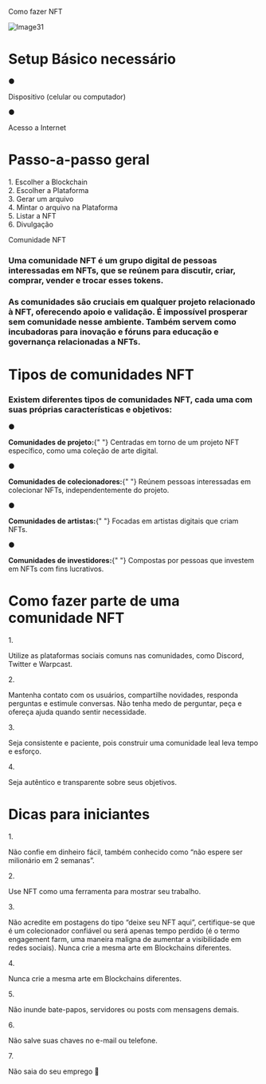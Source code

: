 <div style={{ color: "#21a16b", fontWeight: "350", fontSize: "20px" }}>
  <p>Como fazer NFT</p>
</div>

![Image31](https://firebasestorage.googleapis.com/v0/b/web3edubrasil-eddf4.firebasestorage.app/o/Trails%2FNew_IntroWeb3%2F31.gif?alt=media&token=936d0386-7014-48bc-8ae6-a582c8ad5318)

<div style={{ color: "#1a4476" }}>
  <h1>Setup Básico necessário</h1>
</div>

<div style={{ display: "flex", alignItems: "center", gap: "8px" }}>
  <span style={{ color: "#21a16b", fontSize: "18px" }}>●</span>
  <p style={{ margin: 0 }}>Dispositivo (celular ou computador)</p>
</div>

<div style={{ display: "flex", alignItems: "center", gap: "8px" }}>
  <span style={{ color: "#21a16b", fontSize: "18px" }}>●</span>
  <p style={{ margin: 0 }}>Acesso a Internet</p>
</div>

<div style={{ color: "#1a4476" }}>
  <h1>Passo-a-passo geral</h1>
</div>

<div
  style={{
    display: "grid",
    gridTemplateColumns: "repeat(3, 1fr)",
    gap: "5px",
    alignItems: "stretch",
    fontSize: "19px",
  }}
>
  <div
    style={{
      backgroundColor: "#21a16b",
      padding: "20px",
      textAlign: "center",
      fontWeight: "700",
      color: "white",
      display: "flex",
      alignItems: "center",
      justifyContent: "center",
      minHeight: "80px",
    }}
  >
    1. Escolher a Blockchain
  </div>
  <div
    style={{
      backgroundColor: "#21a16b",
      padding: "20px",
      textAlign: "center",
      fontWeight: "700",
      color: "white",
      display: "flex",
      alignItems: "center",
      justifyContent: "center",
      minHeight: "80px",
    }}
  >
    2. Escolher a Plataforma
  </div>
  <div
    style={{
      backgroundColor: "#21a16b",
      padding: "20px",
      textAlign: "center",
      fontWeight: "700",
      color: "white",
      display: "flex",
      alignItems: "center",
      justifyContent: "center",
      minHeight: "80px",
    }}
  >
    3. Gerar um arquivo
  </div>
  <div
    style={{
      backgroundColor: "#21a16b",
      padding: "20px",
      textAlign: "center",
      fontWeight: "700",
      color: "white",
      display: "flex",
      alignItems: "center",
      justifyContent: "center",
      minHeight: "80px",
    }}
  >
    4. Mintar o arquivo na Plataforma
  </div>
  <div
    style={{
      backgroundColor: "#21a16b",
      padding: "20px",
      textAlign: "center",
      fontWeight: "700",
      color: "white",
      display: "flex",
      alignItems: "center",
      justifyContent: "center",
      minHeight: "80px",
    }}
  >
    5. Listar a NFT
  </div>
  <div
    style={{
      backgroundColor: "#21a16b",
      padding: "20px",
      textAlign: "center",
      fontWeight: "700",
      color: "white",
      display: "flex",
      alignItems: "center",
      justifyContent: "center",
      minHeight: "80px",
    }}
  >
    6. Divulgação
  </div>
</div>

<div style={{ color: "#21a16b", fontWeight: "350", fontSize: "20px" }}>
  <p>Comunidade NFT</p>
</div>

### Uma comunidade NFT é um grupo digital de pessoas interessadas em NFTs, que se reúnem para discutir, criar, comprar, vender e trocar esses tokens.

### As comunidades são cruciais em qualquer projeto relacionado à NFT, oferecendo apoio e validação. É impossível prosperar sem comunidade nesse ambiente. Também servem como incubadoras para inovação e fóruns para educação e governança relacionadas a NFTs.

<div style={{ color: "#1a4476" }}>
  <h1>Tipos de comunidades NFT</h1>
</div>

### Existem diferentes tipos de comunidades NFT, cada uma com suas próprias características e objetivos:

<div style={{ display: "flex", alignItems: "flex-start", gap: "8px" }}>
  <span style={{ color: "#21a16b", fontSize: "14px" }}>●</span>
  <p style={{ margin: 0 }}>
    <strong style={{ color: "#21a16b" }}>Comunidades de projeto:</strong>{" "}
    Centradas em torno de um projeto NFT específico, como uma coleção de arte
    digital.
  </p>
</div>

<div style={{ display: "flex", alignItems: "flex-start", gap: "8px" }}>
  <span style={{ color: "#21a16b", fontSize: "14px" }}>●</span>
  <p style={{ margin: 0 }}>
    <strong style={{ color: "#21a16b" }}>Comunidades de colecionadores:</strong>{" "}
    Reúnem pessoas interessadas em colecionar NFTs, independentemente do
    projeto.
  </p>
</div>

<div style={{ display: "flex", alignItems: "flex-start", gap: "8px" }}>
  <span style={{ color: "#21a16b", fontSize: "14px" }}>●</span>
  <p style={{ margin: 0 }}>
    <strong style={{ color: "#21a16b" }}>Comunidades de artistas:</strong>{" "}
    Focadas em artistas digitais que criam NFTs.
  </p>
</div>

<div style={{ display: "flex", alignItems: "flex-start", gap: "8px" }}>
  <span style={{ color: "#21a16b", fontSize: "14px" }}>●</span>
  <p style={{ margin: 0 }}>
    <strong style={{ color: "#21a16b" }}>Comunidades de investidores:</strong>{" "}
    Compostas por pessoas que investem em NFTs com fins lucrativos.
  </p>
</div>

<div style={{ color: "#1a4476" }}>
  <h1>Como fazer parte de uma comunidade NFT</h1>
</div>

<div
  style={{
    display: "flex",
    alignItems: "flex-start",
    gap: "8px",
    textAlign: "justify",
  }}
>
  <span style={{ color: "#21a16b", fontSize: "18px" }}>1.</span>
  <p style={{ margin: 0 }}>
    Utilize as plataformas sociais comuns nas comunidades, como Discord, Twitter
    e Warpcast.
  </p>
</div>

<div
  style={{
    display: "flex",
    alignItems: "flex-start",
    gap: "8px",
    textAlign: "justify",
  }}
>
  <span style={{ color: "#21a16b", fontSize: "18px" }}>2.</span>
  <p style={{ margin: 0 }}>
    Mantenha contato com os usuários, compartilhe novidades, responda perguntas
    e estimule conversas. Não tenha medo de perguntar, peça e ofereça ajuda
    quando sentir necessidade.
  </p>
</div>

<div
  style={{
    display: "flex",
    alignItems: "flex-start",
    gap: "8px",
    textAlign: "justify",
  }}
>
  <span style={{ color: "#21a16b", fontSize: "18px" }}>3.</span>
  <p style={{ margin: 0 }}>
    Seja consistente e paciente, pois construir uma comunidade leal leva tempo e
    esforço.
  </p>
</div>

<div
  style={{
    display: "flex",
    alignItems: "flex-start",
    gap: "8px",
    textAlign: "justify",
  }}
>
  <span style={{ color: "#21a16b", fontSize: "18px" }}>4.</span>
  <p style={{ margin: 0 }}>
    Seja autêntico e transparente sobre seus objetivos.
  </p>
</div>

<div style={{ color: "#1a4476" }}>
  <h1>Dicas para iniciantes</h1>
</div>

<div
  style={{
    display: "flex",
    alignItems: "flex-start",
    gap: "8px",
    textAlign: "justify",
  }}
>
  <span style={{ color: "#21a16b", fontSize: "18px" }}>1.</span>
  <p style={{ margin: 0 }}>
    Não confie em dinheiro fácil, também conhecido como “não espere ser
    milionário em 2 semanas”.
  </p>
</div>

<div
  style={{
    display: "flex",
    alignItems: "flex-start",
    gap: "8px",
    textAlign: "justify",
  }}
>
  <span style={{ color: "#21a16b", fontSize: "18px" }}>2.</span>
  <p style={{ margin: 0 }}>
    Use NFT como uma ferramenta para mostrar seu trabalho.
  </p>
</div>

<div
  style={{
    display: "flex",
    alignItems: "flex-start",
    gap: "8px",
    textAlign: "justify",
  }}
>
  <span style={{ color: "#21a16b", fontSize: "18px" }}>3.</span>
  <p style={{ margin: 0 }}>
    Não acredite em postagens do tipo “deixe seu NFT aqui”, certifique-se que é
    um colecionador confiável ou será apenas tempo perdido (é o termo engagement
    farm, uma maneira maligna de aumentar a visibilidade em redes sociais).
    Nunca crie a mesma arte em Blockchains diferentes.
  </p>
</div>

<div
  style={{
    display: "flex",
    alignItems: "flex-start",
    gap: "8px",
    textAlign: "justify",
  }}
>
  <span style={{ color: "#21a16b", fontSize: "18px" }}>4.</span>
  <p style={{ margin: 0 }}>
    Nunca crie a mesma arte em Blockchains diferentes.
  </p>
</div>

<div
  style={{
    display: "flex",
    alignItems: "flex-start",
    gap: "8px",
    textAlign: "justify",
  }}
>
  <span style={{ color: "#21a16b", fontSize: "18px" }}>5.</span>
  <p style={{ margin: 0 }}>
    Não inunde bate-papos, servidores ou posts com mensagens demais.
  </p>
</div>

<div
  style={{
    display: "flex",
    alignItems: "flex-start",
    gap: "8px",
    textAlign: "justify",
  }}
>
  <span style={{ color: "#21a16b", fontSize: "18px" }}>6.</span>
  <p style={{ margin: 0 }}>Não salve suas chaves no e-mail ou telefone.</p>
</div>

<div
  style={{
    display: "flex",
    alignItems: "flex-start",
    gap: "8px",
    textAlign: "justify",
  }}
>
  <span style={{ color: "#21a16b", fontSize: "18px" }}>7.</span>
  <p style={{ margin: 0 }}>Não saia do seu emprego 🤣</p>
</div>
